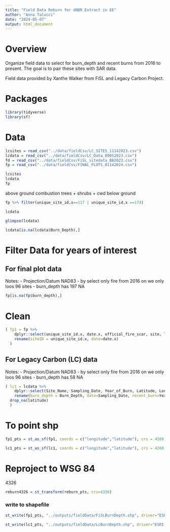 ```yaml
---
title: "Field Data Reburn for dNBR Extract in EE"
author: "Anna Talucci"
date: "2024-05-07"
output: html_document
---
```



# Overview
Organize field data to select for burn_depth and recent burns from 2016 to present. The goal is to pair these sites with SAR data.

Field data provided by Xanthe Walker from FiSL and Legacy Carbon Project. 

# Packages
```r
library(tidyverse)
library(sf)
```

# Data
```r
lcsites = read_csv("../data/fieldCsv/LC_SITES_11142023.csv")
lcdata = read_csv("../data/fieldCsv/LC_Data_09052023.csv")
fd = read_csv("../data/fieldCsv/FiSL_sitedata_BB2023.csv")
fp = read_csv("../data/fieldCsv/FINAL_PLOTS_01142024.csv")
```

```r
lcsites
lcdata
fp
```

above ground combustion trees + shrubs + cwd
below ground 

```r
fp %>% filter(unique_site_id.x==117 | unique_site_id.x ==174)
```

```r
lcdata
```
```r
glimpse(lcdata)
```

```r
lcdata[is.na(lcdata$Burn_Depth),]
```

# Filter Data for years of interest

## For final plot data
Notes: 
- Projection/Datum NAD83
- by select only fire from 2016 on we only loos 96 sites
- burn_depth has 197 NA

```r
fp[is.na(fp$burn_depth),]
```

# Clean
```r
( fp1 = fp %>% 
    dplyr::select(unique_site_id.x, date.x, official_fire_scar, site, latitude, longitude, moisture_class, moisture_numeric, recent_burn, second_burn, triple_burn, reburn_age, reburn_class, prefire.trees:burn_depth) %>%
    rename(siteID = unique_site_id.x, date=date.x) 
  )
```


## For Legacy Carbon (LC) data
Notes: 
- Projection/Datum NAD83 
- by select only fire from 2016 on we only loos 96 sites
- burn_depth has 58 NA

```r
( lc1 = lcdata %>% 
    dplyr::select(Site_Name, Sampling_Date, Year_of_Burn, Latitude, Longitude, Moisture_Class,  SOL_depth, Burn_Depth) %>%
    rename(burn_depth = Burn_Depth, date=Sampling_Date, recent_burn=Year_of_Burn, latitude=Latitude, longitude=Longitude,) %>%
  drop_na(latitude)
  )
```


# To point shp
```r
fp1_pts = st_as_sf(fp1, coords = c("longitude","latitude"), crs = 4269, remove = FALSE)
```

```r
lc1_pts = st_as_sf(lc1, coords = c("longitude","latitude"), crs = 4269, remove = FALSE)
```


# Reproject to WSG 84 
4326
```r
reburn4326 = st_transform(reburn_pts, crs=4326)
```

### write to shapefile
```r
st_write(fp1_pts, "../outputs/fieldData/FiSLBurnDepth.shp", driver="ESRI Shapefile")
```



```r
st_write(lc1_pts, "../outputs/fieldData/LcBurnDepth.shp", driver="ESRI Shapefile")
```